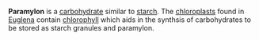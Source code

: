 '''Paramylon''' is a [[carbohydrate]] similar to [[starch]]. The [[chloroplast]]s found in [[Euglena]] contain [[chlorophyll]] which aids in the synthsis of carbohydrates to be stored as starch granules and paramylon.

{{stub}}